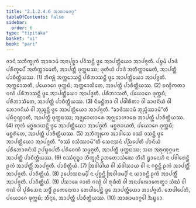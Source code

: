 ```yaml
---
title: "2.1.2.4.6 ᩋᩣᩁᩣᨾᩅᨣ᩠ᨣ"
tableOfContents: false
sidebar:
  order: 6
type: "tipitaka"
basket: "vi"
book: "pari"
---
```



<DynamicBreadcrumb />

<Division number="236" book="pari">

<Paragraph number="932" book="pari">
ᨩᩣᨶᩴ ᩈᨽᩥᨠ᩠ᨡᩩᨠᩴ ᩋᩣᩁᩣᨾᩴ ᩋᨶᩣᨸᩩᨧ᩠ᨨᩣ ᨸᩅᩥᩈᨶ᩠ᨲᩦ ᨴ᩠ᩅᩮ ᩋᩣᨸᨲ᩠ᨲᩥᨿᩮᩣ ᩋᩣᨸᨩ᩠ᨩᨲᩥ. ᨸᨮᨾᩴ ᨸᩣᨴᩴ ᨸᩁᩥᨠ᩠ᨡᩮᨸᩴ ᩋᨲᩥᨠ᩠ᨠᩣᨾᩮᨲᩥ, ᩋᩣᨸᨲ᩠ᨲᩥ ᨴᩩᨠ᩠ᨠᨭᩔ; ᨴᩩᨲᩥᨿᩴ ᨸᩣᨴᩴ ᩋᨲᩥᨠ᩠ᨠᩣᨾᩮᨲᩥ, ᩋᩣᨸᨲ᩠ᨲᩥ ᨸᩣᨧᩥᨲ᩠ᨲᩥᨿᩔ. (1)
</Paragraph>

<Paragraph number="933" book="pari">
ᨽᩥᨠ᩠ᨡᩩᩴ ᩋᨠ᩠ᨠᩮᩣᩈᨶ᩠ᨲᩦ ᨸᩁᩥᨽᩣᩈᨶ᩠ᨲᩦ ᨴ᩠ᩅᩮ ᩋᩣᨸᨲ᩠ᨲᩥᨿᩮᩣ ᩋᩣᨸᨩ᩠ᨩᨲᩥ. ᩋᨠ᩠ᨠᩮᩣᩈᨲᩥ, ᨸᨿᩮᩣᨣᩮ ᨴᩩᨠ᩠ᨠᨭᩴ; ᩋᨠ᩠ᨠᩮᩣᩈᩥᨲᩮ, ᩋᩣᨸᨲ᩠ᨲᩥ ᨸᩣᨧᩥᨲ᩠ᨲᩥᨿᩔ. (2)
</Paragraph>

<Paragraph number="934" book="pari">
ᨧᨱ᩠ᨯᩦᨠᨲᩣ ᨣᨱᩴ ᨸᩁᩥᨽᩣᩈᨶ᩠ᨲᩦ ᨴ᩠ᩅᩮ ᩋᩣᨸᨲ᩠ᨲᩥᨿᩮᩣ ᩋᩣᨸᨩ᩠ᨩᨲᩥ. ᨸᩁᩥᨽᩣᩈᨲᩥ, ᨸᨿᩮᩣᨣᩮ ᨴᩩᨠ᩠ᨠᨭᩴ; ᨸᩁᩥᨽᩣᩈᩥᨲᩮ, ᩋᩣᨸᨲ᩠ᨲᩥ ᨸᩣᨧᩥᨲ᩠ᨲᩥᨿᩔ. (3)
</Paragraph>

<Paragraph number="935" book="pari">
ᨶᩥᨾᨶ᩠ᨲᩥᨲᩣ ᩅᩤ ᨸᩅᩤᩁᩥᨲᩣ ᩅᩤ ᨡᩣᨴᨶᩦᨿᩴ ᩅᩤ ᨽᩮᩣᨩᨶᩦᨿᩴ ᩅᩤ ᨽᩩᨬ᩠ᨩᨶ᩠ᨲᩦ ᨴ᩠ᩅᩮ ᩋᩣᨸᨲ᩠ᨲᩥᨿᩮᩣ ᩋᩣᨸᨩ᩠ᨩᨲᩥ. “ᨡᩣᨴᩥᩔᩣᨾᩥ ᨽᩩᨬ᩠ᨩᩥᩔᩣᨾᩦ”ᨲᩥ ᨸᨭᩥᨣ᩠ᨣᨱ᩠ᩉᩣᨲᩥ, ᩋᩣᨸᨲ᩠ᨲᩥ ᨴᩩᨠ᩠ᨠᨭᩔ; ᩋᨩ᩠ᨫᩮᩣᩉᩣᩁᩮ ᩋᨩ᩠ᨫᩮᩣᩉᩣᩁᩮ ᩋᩣᨸᨲ᩠ᨲᩥ ᨸᩣᨧᩥᨲ᩠ᨲᩥᨿᩔ. (4)
</Paragraph>

<Paragraph number="936" book="pari">
ᨠᩩᩃᩴ ᨾᨧ᩠ᨨᩁᩣᨿᨶ᩠ᨲᩦ ᨴ᩠ᩅᩮ ᩋᩣᨸᨲ᩠ᨲᩥᨿᩮᩣ ᩋᩣᨸᨩ᩠ᨩᨲᩥ. ᨾᨧ᩠ᨨᩁᩣᨿᨲᩥ, ᨸᨿᩮᩣᨣᩮ ᨴᩩᨠ᩠ᨠᨭᩴ; ᨾᨧ᩠ᨨᩁᩥᨲᩮ, ᩋᩣᨸᨲ᩠ᨲᩥ ᨸᩣᨧᩥᨲ᩠ᨲᩥᨿᩔ. (5)
</Paragraph>

<Paragraph number="937" book="pari">
ᩋᨽᩥᨠ᩠ᨡᩩᨠᩮ ᩋᩣᩅᩤᩈᩮ ᩅᩔᩴ ᩅᩈᨶ᩠ᨲᩦ ᨴ᩠ᩅᩮ ᩋᩣᨸᨲ᩠ᨲᩥᨿᩮᩣ ᩋᩣᨸᨩ᩠ᨩᨲᩥ. “ᩅᩔᩴ ᩅᩈᩥᩔᩣᨾᩦ”ᨲᩥ ᩈᩮᨶᩣᩈᨶᩴ ᨸᨬ᩠ᨬᨸᩮᨲᩥ ᨸᩣᨶᩦᨿᩴ ᨸᩁᩥᨽᩮᩣᨩᨶᩦᨿᩴ ᩏᨸᨭ᩠ᨮᨸᩮᨲᩥ ᨸᩁᩥᩅᩮᨱᩴ ᩈᨾ᩠ᨾᨩ᩠ᨩᨲᩥ, ᩋᩣᨸᨲ᩠ᨲᩥ ᨴᩩᨠ᩠ᨠᨭᩔ; ᩈᩉ ᩋᩁᩩᨱᩩᨣ᩠ᨣᨾᨶᩣ ᩋᩣᨸᨲ᩠ᨲᩥ ᨸᩣᨧᩥᨲ᩠ᨲᩥᨿᩔ. (6)
</Paragraph>

<Paragraph number="938" book="pari">
ᩅᩔᩴᩅᩩᨭ᩠ᨮᩣ ᨽᩥᨠ᩠ᨡᩩᨶᩦ ᩏᨽᨲᩮᩣᩈᩴᨥᩮ ᨲᩦᩉᩥ ᨮᩣᨶᩮᩉᩥ ᨶ ᨸᩅᩤᩁᩮᨶ᩠ᨲᩦ ᩑᨠᩴ ᩋᩣᨸᨲ᩠ᨲᩥᩴ ᩋᩣᨸᨩ᩠ᨩᨲᩥ. ᨸᩣᨧᩥᨲ᩠ᨲᩥᨿᩴ. (7)
</Paragraph>

<Paragraph number="939" book="pari">
ᩒᩅᩤᨴᩤᨿ ᩅᩤ ᩈᩴᩅᩤᩈᩣᨿ ᩅᩤ ᨶ ᨣᨧ᩠ᨨᨶ᩠ᨲᩦ ᩑᨠᩴ ᩋᩣᨸᨲ᩠ᨲᩥᩴ ᩋᩣᨸᨩ᩠ᨩᨲᩥ. ᨸᩣᨧᩥᨲ᩠ᨲᩥᨿᩴ. (8)
</Paragraph>

<Paragraph number="940" book="pari">
ᩏᨸᩮᩣᩈᨳᨾ᩠ᨸᩥ ᨶ ᨸᩩᨧ᩠ᨨᨶ᩠ᨲᩦ ᩒᩅᩤᨴᨾ᩠ᨸᩥ ᨶ ᨿᩣᨧᨶ᩠ᨲᩦ ᩑᨠᩴ ᩋᩣᨸᨲ᩠ᨲᩥᩴ ᩋᩣᨸᨩ᩠ᨩᨲᩥ. ᨸᩣᨧᩥᨲ᩠ᨲᩥᨿᩴ. (9)
</Paragraph>

<Paragraph number="941" book="pari">
ᨸᩈᩣᨡᩮ ᨩᩣᨲᩴ ᨣᨱ᩠ᨯᩴ ᩅᩤ ᩁᩩᨵᩥᨲᩴ ᩅᩤ ᩋᨶᨸᩃᩮᩣᨠᩮᨲ᩠ᩅᩣ ᩈᩴᨥᩴ ᩅᩤ ᨣᨱᩴ ᩅᩤ ᨸᩩᩁᩥᩈᩮᨶ ᩈᨴ᩠ᨵᩥᩴ ᩑᨠᩮᨶᩮᨠᩣ ᨽᩮᨴᩤᨸᩮᨶ᩠ᨲᩦ ᨴ᩠ᩅᩮ ᩋᩣᨸᨲ᩠ᨲᩥᨿᩮᩣ ᩋᩣᨸᨩ᩠ᨩᨲᩥ. ᨽᩮᨴᩤᨸᩮᨲᩥ, ᨸᨿᩮᩣᨣᩮ ᨴᩩᨠ᩠ᨠᨭᩴ; ᨽᩥᨶ᩠ᨶᩮ, ᩋᩣᨸᨲ᩠ᨲᩥ ᨸᩣᨧᩥᨲ᩠ᨲᩥᨿᩔ. (10)

</Paragraph>
</Division>

<Paragraph number="942" type="center" book="pari">
ᩋᩣᩁᩣᨾᩅᨣ᩠ᨣᩮᩤ ᨨᨭ᩠ᨮᩮᩣ.
</Paragraph>